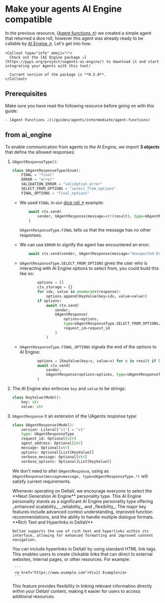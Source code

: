 
# Make your agents AI Engine compatible

 In the previous resource, ([Agent functions ↗️](/guides/agents/intermediate/agent-functions)) we created a simple agent that
 returned a dice roll, however this agent was already ready to be callable by [AI Engine ↗️](/concepts/ai-engine/ai-engine-intro). Let's get into how.

    <Callout type="info" emoji="ℹ️">
      Check out the [AI Engine package ↗️](https://pypi.org/project/uagents-ai-engine/) to download it and start integrating your Agents with this tool!

      Current version of the package is **0.5.0**.
    </Callout>

## Prerequisites

Make sure you have read the following resource before going on with this guide:

    - [Agent Functions ↗️](/guides/agents/intermediate/agent-functions)

## from ai_engine

To enable communication from agents to the AI Engine, we import **3 objects** that define the allowed responses:

1. `UAgentResponseType()`:

    ```python
    class UAgentResponseType(Enum):
        FINAL = "final"
        ERROR = "error"
        VALIDATION_ERROR = "validation_error"
        SELECT_FROM_OPTIONS = "select_from_options"
        FINAL_OPTIONS = "final_options"
    ```

    - We used `FINAL` in our [dice roll ↗️](/examples/intermediate/dice-roll) example:

        ```python
            await ctx.send(
                sender, UAgentResponse(message=str(result), type=UAgentResponseType.FINAL)
            )
        ```

        `UAgentResponseType.FINAL` tells us that the message has no other responses.


    - We can use `ERROR` to signify the agent has encountered an error:

        ```python
            await ctx.send(sender, UAgentResponse(message="Unexpected Error", type=UAgentResponseType.ERROR))

        ```

    - `UAgentResponseType.SELECT_FROM_OPTIONS` gives the user who is interacting with AI Engine options to select from, you could build this like so:

        ```python
                options = []
                ctx_storage = {}
                for idx, value in enumerate(response):
                    options.append(KeyValue(key=idx, value=value))
                if options:
                    await ctx.send(
                        sender,
                        UAgentResponse(
                            options=options,
                            type=UAgentResponseType.SELECT_FROM_OPTIONS,
                            request_id=request_id
                        )
                    )
        ```

    - `UAgentResponseType.FINAL_OPTIONS` signals the end of the options to AI Engine:

        ```python
                options = [KeyValue(key=x, value=x) for x in result if len(x) > 1]
                await ctx.send(
                    sender,
                    UAgentResponse(options=options, type=UAgentResponseType.FINAL_OPTIONS),
                )
        ```

2. The AI Engine also enforces `key` and `value` to be strings:

    ```python
    class KeyValue(Model):
        key: str
        value: str
    ```

3. `UAgentResponse` it an extension of the UAgents response type:

    ```python
    class UAgentResponse(Model):
        version: Literal["v1"] = "v1"
        type: UAgentResponseType
        request_id: Optional[str]
        agent_address: Optional[str]
        message: Optional[str]
        options: Optional[List[KeyValue]]
        verbose_message: Optional[str]
        verbose_options: Optional[List[KeyValue]]
    ```

    We don't need to alter `UAgentResponse`, using as `UAgentResponse(message=message, type=UAgentResponseType.*)` will
    satisfy current requirements.

    <Callout type="warning" emoji="⚠️">
      Whenever operating on DeltaV, we encourage everyone to select the **Next Generation AI Engine** personality type. This AI Engine personality stands as a significant AI Engine personality type offering _enhanced scalability_, _reliability_, and _flexibility_. The major key features include advanced context understanding, improved function recommendations, and the ability to handle multiple dialogue formats.
    </Callout>

    <Callout type="info" emoji="ℹ️">
      **Rich Text and Hyperlinks in DeltaV**

       DeltaV supports the use of rich text and hyperlinks within its interface, allowing for enhanced formatting and improved content navigation.

      You can include hyperlinks in DeltaV by using standard HTML link tags. This enables users to create clickable links that can direct to external websites, internal pages, or other resources. For example:

        ```
        <a href="https://www.example.com">Visit Example</a>
        ```

      This feature provides flexibility in linking relevant information directly within your DeltaV content, making it easier for users to access additional resources.
    </Callout>